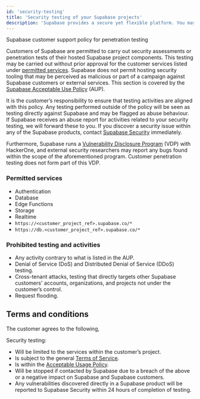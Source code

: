 ```yaml
---
id: 'security-testing'
title: 'Security testing of your Supabase projects'
description: 'Supabase provides a secure yet flexible platform. You may wish to validate the security of your own project implementation, we ask that you follow these guidelines.'
---
```


Supabase customer support policy for penetration testing

Customers of Supabase are permitted to carry out security assessments or penetration tests of their hosted Supabase project components. This testing may be carried out without prior approval for the customer services listed under [permitted services](#permitted-services). Supabase does not permit hosting security tooling that may be perceived as malicious or part of a campaign against Supabase customers or external services. This section is covered by the [Supabase Acceptable Use Policy](https://supabase.com/aup) (AUP).

It is the customer’s responsibility to ensure that testing activities are aligned with this policy. Any testing performed outside of the policy will be seen as testing directly against Supabase and may be flagged as abuse behaviour. If Supabase receives an abuse report for activities related to your security testing, we will forward these to you. If you discover a security issue within any of the Supabase products, contact [Supabase Security](mailto:security@supabase.io) immediately.

Furthermore, Supabase runs a [Vulnerability Disclosure Program](https://hackerone.com/ca63b563-9661-4ac3-8d23-7581582ef451/embedded_submissions/new) (VDP) with HackerOne, and external security researchers may report any bugs found within the scope of the aforementioned program. Customer penetration testing does not form part of this VDP.

### Permitted services

- Authentication
- Database
- Edge Functions
- Storage
- Realtime
- `https://<customer_project_ref>.supabase.co/*`
- `https://db.<customer_project_ref>.supabase.co/*`

### Prohibited testing and activities

- Any activity contrary to what is listed in the AUP.
- Denial of Service (DoS) and Distributed Denial of Service (DDoS) testing.
- Cross-tenant attacks, testing that directly targets other Supabase customers' accounts, organizations, and projects not under the customer’s control.
- Request flooding.

## Terms and conditions

The customer agrees to the following,

Security testing:

- Will be limited to the services within the customer’s project.
- Is subject to the general [Terms of Service](https://supabase.com/terms).
- Is within the [Acceptable Usage Policy](https://supabase.com/aup).
- Will be stopped if contacted by Supabase due to a breach of the above or a negative impact on Supabase and Supabase customers.
- Any vulnerabilities discovered directly in a Supabase product will be reported to Supabase Security within 24 hours of completion of testing.
